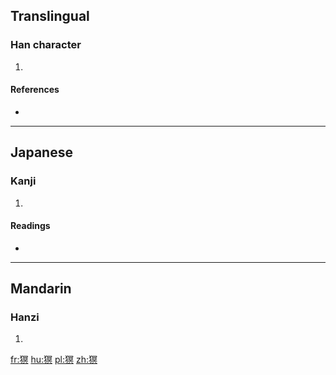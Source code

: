 ==Translingual==

===Han character===
{{Han char|rn=94|rad=犬|as=10|sn=13|four=|canj=KHBAC}}

# {{defn|Han|sort=犬10}}

====References====
* {{Han ref|kx=0716.140|dkj=20579|dj=1128.060|hdz=21364.040|uh=733D|ud=29501}}

----

==Japanese==

===Kanji===
{{ja-kanji|grade=|rs=犬10}}

# {{defn|lang=ja|sort=犬10}}

====Readings====
* {{ja-readings|on=[[べい]] (bei), [[みょう]] (myō), [[めい]] (mei)|kun=|nanori=}}

----

==Mandarin==

===Hanzi===
{{cmn-hanzi|pin=[[mǎ]] ([[ma3]]), [[míng]] ([[ming2]])|wg=ma<sup>3</sup>, ming<sup>2</sup>}}

# {{defn|lang=cmn|sort=犬10}}

[[fr:猽]]
[[hu:猽]]
[[pl:猽]]
[[zh:猽]]